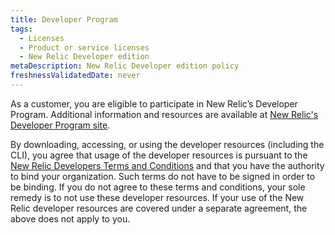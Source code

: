 ```yaml
---
title: Developer Program
tags:
  - Licenses
  - Product or service licenses
  - New Relic Developer edition
metaDescription: New Relic Developer edition policy
freshnessValidatedDate: never
---
```


As a customer, you are eligible to participate in New Relic’s Developer Program. Additional information and resources are available at [New Relic's Developer Program site](/docs/licenses/product-or-service-licenses/new-relic-developer-edition/developer-program-resources).

By downloading, accessing, or using the developer resources (including the CLI), you agree that usage of the developer resources is pursuant to the [New Relic Developers Terms and Conditions](https://newrelic.com/termsandconditions/developers) and that you have the authority to bind your organization. Such terms do not have to be signed in order to be binding. If you do not agree to these terms and conditions, your sole remedy is to not use these developer resources. If your use of the New Relic developer resources are covered under a separate agreement, the above does not apply to you.
